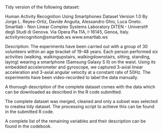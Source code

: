Tidy version of the following dataset:

Human Activity Recognition Using Smartphones Dataset Version 1.0 By Jorge L. Reyes-Ortiz, Davide Anguita, Alessandro Ghio, Luca Oneto. Smartlab - Non Linear Complex Systems Laboratory DITEN - Universit‡ degli Studi di Genova. Via Opera Pia 11A, I-16145, Genoa, Italy. activityrecognition@smartlab.ws www.smartlab.ws

Description: The experiments have been carried out with a group of 30 volunteers within an age bracket of 19-48 years. Each person performed six activities (walking, walkingupstairs, walkingdownstairs, sitting, standing, laying) wearing a smartphone (Samsung Galaxy S II) on the waist. Using its embedded accelerometer and gyroscope, we captured 3-axial linear acceleration and 3-axial angular velocity at a constant rate of 50Hz. The experiments have been video-recorded to label the data manually.

A thorough description of the complete dataset comes with the data which can be downloaded as described in the R code submitted.

The complete dataset was merged, cleaned and only a subset was selected to createa tidy dataset. The processing script to achieve this can be found in the submitted R code.

A complete list of the remaining variables and their description can be found in the codebook.
